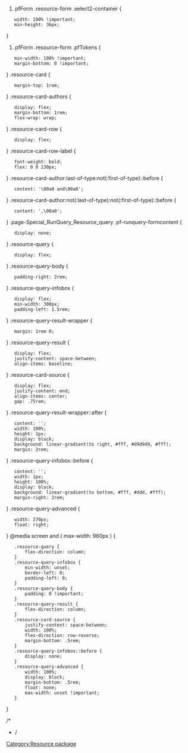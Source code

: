 #pfForm .resource-form .select2-container {
	width: 100% !important;
	min-height: 36px;

}
#pfForm .resource-form .pfTokens {
	min-width: 100% !important;
	margin-bottom: 0 !important;
}
.resource-card {
	margin-top: 1rem;
}
.resource-card-authors {
	display: flex;
	margin-bottom: 1rem;
	flex-wrap: wrap;
}
.resource-card-row {
	display: flex;
}
.resource-card-row-label {
	font-weight: bold;
	flex: 0 0 130px;
}
.resource-card-author:last-of-type:not(:first-of-type)::before {
	content: '\00a0 and\00a0';
}
.resource-card-author:not(:last-of-type):not(:first-of-type)::before {
	content: ',\00a0';
}
.page-Special_RunQuery_Resource_query .pf-runquery-formcontent {
	display: none;
}
.resource-query {
	display: flex;
}
.resource-query-body {
	padding-right: 2rem;
}
.resource-query-infobox {
	display: flex;
	min-width: 300px;
	padding-left: 1.5rem;
}
.resource-query-result-wrapper {
	margin: 1rem 0;
}
.resource-query-result {
	display: flex;
	justify-content: space-between;
	align-items: baseline;
}
.resource-card-source {
	display: flex;
	justify-content: end;
	align-items: center;
	gap: .75rem;
}
.resource-query-result-wrapper::after {
	content: '';
	width: 100%;
	height: 1px;
	display: block;
	background: linear-gradient(to right, #fff, #d9d9d9, #fff);
	margin: 2rem;
}
.resource-query-infobox::before {
	content: '';
	width: 1px;
	height: 100%;
	display: block;
	background: linear-gradient(to bottom, #fff, #ddd, #fff);
	margin-right: 2rem;
}
.resource-query-advanced {
	width: 270px;
	float: right;
}
@media screen and ( max-width: 960px ) {
	.resource-query {
		flex-direction: column;
	}
	.resource-query-infobox {
		min-width: unset;
		border-left: 0;
		padding-left: 0;
	}
	.resource-query-body {
		padding: 0 !important;
	}
	.resource-query-result {
		flex-direction: column;
	}
	.resource-card-source {
		justify-content: space-between;
  		width: 100%;
		flex-direction: row-reverse;
		margin-bottom: .5rem;
	}
	.resource-query-infobox::before {
		display: none;	
	}
	.resource-query-advanced {
		width: 100%;
		display: block;
		margin-bottom: .5rem;
		float: none;
		max-width: unset !important;
	}
}

/*
<noinclude>[[Category:Resource package]]</noinclude>
*/